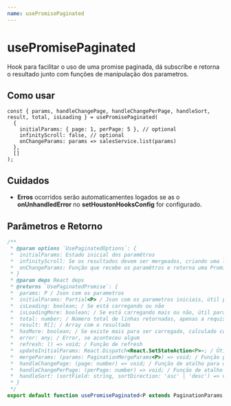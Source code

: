 ```yaml
---
name: usePromisePaginated
---
```


# usePromisePaginated

Hook para facilitar o uso de uma promise paginada, dá subscribe e retorna
o resultado junto com funções de manipulação dos parametros.

## Como usar

```tsx
const { params, handleChangePage, handleChangePerPage, handleSort, result, total, isLoading } = usePromisePaginated(
  {
    initialParams: { page: 1, perPage: 5 }, // optional
    infinityScroll: false, // optional
    onChangeParams: params => salesService.list(params)
  },
  []
);
```

## Cuidados

- **Erros** ocorridos serão automaticamentes logados se as o **onUnhandledError** no
  **setHoustonHooksConfig** for configurado.

## Parâmetros e Retorno

```ts
/**
 * @param options `UsePaginatedOptions`: {
 *  initialParams: Estado inicial dos paramêtros
 *  infinityScroll: Se os resultados devem ser mergeados, criando uma lista infinita.
 *  onChangeParams: Função que recebe os paramêtros e retorna uma Promise
 * }
 * @param deps React deps
 * @returns `UsePaginatedPromise`: {
 *  params: P / Json com os parametros
 *  initialParams: Partial<P> / Json com os parametros iniciais, útil para um reset de filtros
 *  isLoading: boolean; / Se está carregando ou não
 *  isLoadingMore: boolean; / Se está carregando mais ou não, útil para o infinityScroll
 *  total: number; / Número total de linhas retornadas, apenas a requisição da pagina inicial é necessário retornar o total, as outras paginas podem retonar null
 *  result: R[]; / Array com o resultado
 *  hasMore: boolean; / Se existe mais para ser carregado, calculado com base do total, útil para o infinityScroll
 *  error: any; / Error, se aconteceu algum
 *  refresh: () => void; / Função de refresh
 *  updateInitialParams: React.Dispatch<React.SetStateAction<P>>; / Útil para alterar o reset de um filtro
 *  mergeParams: (params: PaginationMergeParams<P>) => void; / Função para atualizar os paramentros pode ser o valor em sí o uma função que recebe o valor atual
 *  handleChangePage: (page: number) => void; / Função de atalho para o mergeParams({ page: 1})
 *  handleChangePerPage: (perPage: number) => void; / Função de atalho para o mergeParams({ perPge: 1})
 *  handleSort: (sortField: string, sortDirection: 'asc' | 'desc') => void; / Função de atalho para o mergeParams({ sortField, sortDirection })
 * }
 */
export default function usePromisePaginated<P extends PaginationParams, R>(options: UsePaginatedOptions<P, R>, , deps: React.DependencyList): UsePaginatedPromise<P, R>
```
